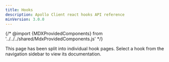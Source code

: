 ```yaml
---
title: Hooks
description: Apollo Client react hooks API reference
minVersion: 3.0.0
---
```


{/* @import {MDXProvidedComponents} from '../../../shared/MdxProvidedComponents.js' */}

This page has been split into individual hook pages. Select a hook from the navigation sidebar to view its documentation.
